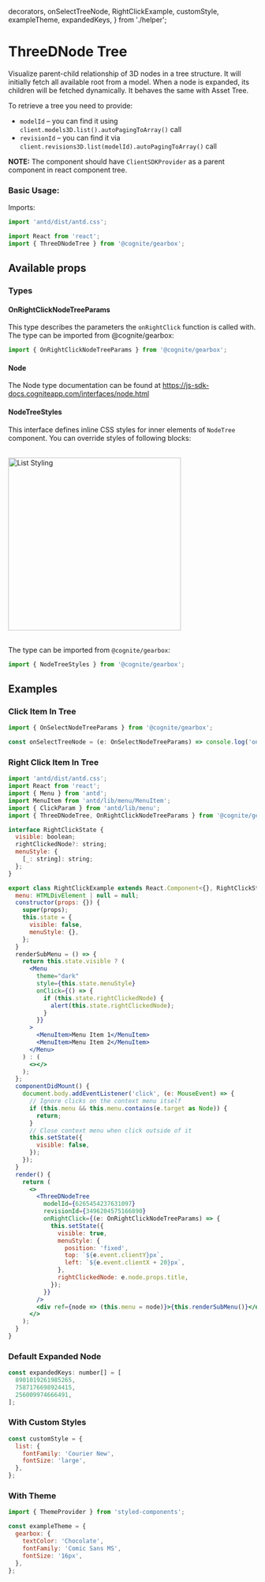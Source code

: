   decorators,
  onSelectTreeNode,
  RightClickExample,
  customStyle,
  exampleTheme,
  expandedKeys,
} from './helper';

<Meta title="Others/ThreeDNodeTree" decorators={decorators} />

# ThreeDNode Tree

Visualize parent-child relationship of 3D nodes in a tree structure. It will initially fetch all available root from a model. When a node is expanded, its children will be fetched dynamically. It behaves the same with Asset Tree.

To retrieve a tree you need to provide:

- `modelId` – you can find it using `client.models3D.list().autoPagingToArray()` call
- `revisionId` – you can find it via `client.revisions3D.list(modelId).autoPagingToArray()` call

**NOTE:** The component should have `ClientSDKProvider` as a parent component in react component tree.

### Basic Usage:

Imports:

```jsx
import 'antd/dist/antd.css';

import React from 'react';
import { ThreeDNodeTree } from '@cognite/gearbox';

```

<Preview>
  <Story name="Basic Usage">
    <ThreeDNodeTree modelId = {0} revisionId = {0}/>
  </Story>
</Preview>

## Available props

<Props of={ThreeDNodeTreeWithoutTheme} />

### Types

#### OnRightClickNodeTreeParams

This type describes the parameters the `onRightClick` function is called with.
The type can be imported from @cognite/gearbox:

```jsx
import { OnRightClickNodeTreeParams } from '@cognite/gearbox';
```

#### Node

The Node type documentation can be found at https://js-sdk-docs.cogniteapp.com/interfaces/node.html

#### NodeTreeStyles

This interface defines inline CSS styles for inner elements of `NodeTree` component.
You can override styles of following blocks:

<br/>
<img src="asset_tree/styling_schema.jpg" alt="List Styling" width="350px"/><br/><br/>


The type can be imported from `@cognite/gearbox`:

```jsx
import { NodeTreeStyles } from '@cognite/gearbox';
```

## Examples

### Click Item In Tree

```jsx
import { OnSelectNodeTreeParams } from '@cognite/gearbox';

const onSelectTreeNode = (e: OnSelectNodeTreeParams) => console.log('onSelect', e)
```

<Preview>
  <Story name="Click Item In Tree">
    <ThreeDNodeTree
    modelId={0}
    revisionId={0}
    onSelect={onSelectTreeNode}
    />
  </Story>
</Preview>

### Right Click Item In Tree

```jsx
import 'antd/dist/antd.css';
import React from 'react';
import { Menu } from 'antd';
import MenuItem from 'antd/lib/menu/MenuItem';
import { ClickParam } from 'antd/lib/menu';
import { ThreeDNodeTree, OnRightClickNodeTreeParams } from '@cognite/gearbox';

interface RightClickState {
  visible: boolean;
  rightClickedNode?: string;
  menuStyle: {
    [_: string]: string;
  };
}

export class RightClickExample extends React.Component<{}, RightClickState> {
  menu: HTMLDivElement | null = null;
  constructor(props: {}) {
    super(props);
    this.state = {
      visible: false,
      menuStyle: {},
    };
  }
  renderSubMenu = () => {
    return this.state.visible ? (
      <Menu
        theme="dark"
        style={this.state.menuStyle}
        onClick={() => {
          if (this.state.rightClickedNode) {
            alert(this.state.rightClickedNode);
          }
        }}
      >
        <MenuItem>Menu Item 1</MenuItem>
        <MenuItem>Menu Item 2</MenuItem>
      </Menu>
    ) : (
      <></>
    );
  };
  componentDidMount() {
    document.body.addEventListener('click', (e: MouseEvent) => {
      // Ignore clicks on the context menu itself
      if (this.menu && this.menu.contains(e.target as Node)) {
        return;
      }
      // Close context menu when click outside of it
      this.setState({
        visible: false,
      });
    });
  }
  render() {
    return (
      <>
        <ThreeDNodeTree
          modelId={6265454237631097}
          revisionId={3496204575166890}
          onRightClick={(e: OnRightClickNodeTreeParams) => {
            this.setState({
              visible: true,
              menuStyle: {
                position: 'fixed',
                top: `${e.event.clientY}px`,
                left: `${e.event.clientX + 20}px`,
              },
              rightClickedNode: e.node.props.title,
            });
          }}
        />
        <div ref={node => (this.menu = node)}>{this.renderSubMenu()}</div>
      </>
    );
  }
}
```

<Preview>
  <Story name="Right Click Item In Tree">
   <RightClickExample />
  </Story>
</Preview>

### Default Expanded Node

```jsx
const expandedKeys: number[] = [
  8901019261985265,
  7587176698924415,
  256009974666491,
];
```

<Preview>
  <Story name="Default Expanded Node">
    <ThreeDNodeTree
      modelId={0}
      revisionId={0}
      defaultExpandedKeys={expandedKeys}
    />
  </Story>
</Preview>

### With Custom Styles

```jsx
const customStyle = {
  list: {
    fontFamily: 'Courier New',
    fontSize: 'large',
  },
};
```

<Preview>
  <Story name="With Custom Styles">
    <ThreeDNodeTree
      modelId={0}
      revisionId={0}
      styles={customStyle}
    />
  </Story>
</Preview>

### With Theme

```jsx
import { ThemeProvider } from 'styled-components';

const exampleTheme = {
  gearbox: {
    textColor: 'Chocolate',
    fontFamily: 'Comic Sans MS',
    fontSize: '16px',
  },
};
```

<Preview>
  <Story name="With Theme">
    <ThemeProvider theme={exampleTheme}><ThreeDNodeTree modelId={0} revisionId={0} /></ThemeProvider>
  </Story>
</Preview>


